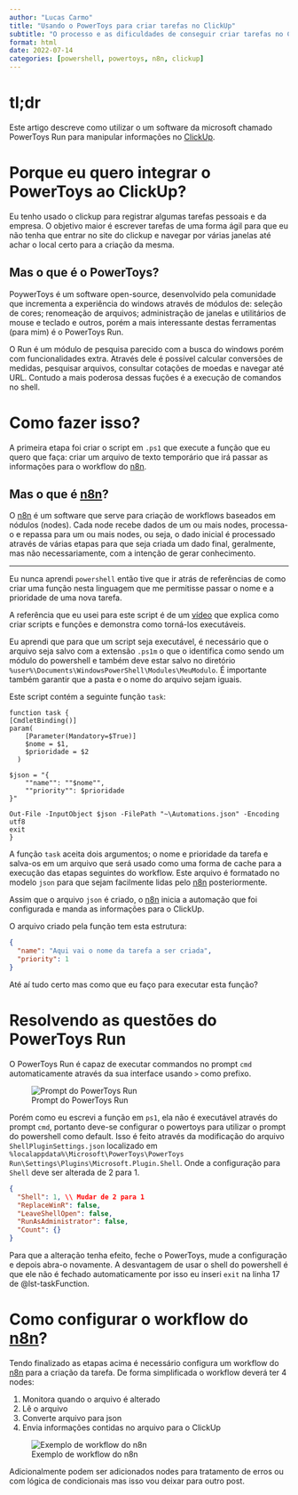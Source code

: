 ```yaml
---
author: "Lucas Carmo"
title: "Usando o PowerToys para criar tarefas no ClickUp"
subtitle: "O processo e as dificuldades de conseguir criar tarefas no ClickUp usando o PowerToys Run"
format: html
date: 2022-07-14
categories: [powershell, powertoys, n8n, clickup]
---
```


# tl;dr

Este artigo descreve como utilizar o um software da microsoft chamado PowerToys Run para
manipular informações no [ClickUp](app.clickup.com).

# Porque eu quero integrar o PowerToys ao ClickUp?

Eu tenho usado o clickup para registrar algumas tarefas pessoais e da empresa.
O objetivo maior é escrever tarefas de uma forma ágil para que eu não tenha que entrar no site do clickup e navegar por várias janelas até achar o local certo para a criação da mesma.

## Mas o que é o PowerToys? 

PoywerToys é um software open-source, desenvolvido pela comunidade que incrementa a experiência do windows
através de módulos de: 
seleção de cores;
renomeação de arquivos;
administração de janelas
e utilitários de mouse e teclado e outros,
porém a mais interessante destas ferramentas (para mim) é o PowerToys Run.

O Run é um módulo de pesquisa parecido com a busca do windows porém com funcionalidades extra.
Através dele é possível calcular conversões de medidas, pesquisar arquivos, consultar cotações de moedas e navegar até URL.
Contudo a mais poderosa dessas fuções é a execução de comandos no shell.

# Como fazer isso?

A primeira etapa foi criar o script em `.ps1` que execute a função que eu quero que faça:
criar um arquivo de texto temporário que irá passar as informações para o workflow do [n8n](https://www.n8n.io). 

## Mas o que é [n8n](https://www.n8n.io)?

O [n8n](https://www.n8n.io) é um software que serve para criação de workflows baseados em nódulos (nodes).
Cada node recebe dados de um ou mais nodes, processa-o e repassa para um ou mais nodes,
ou seja,
o dado inicial é processado através de várias etapas para que seja criada um dado final,
geralmente, mas não necessariamente, com a intenção de gerar conhecimento.

---

Eu nunca aprendi `powershell` então tive que ir atrás de referências de como criar uma função nesta linguagem que me permitisse passar o nome e a prioridade de uma nova tarefa.

A referência que eu usei para este script é de um
[vídeo](https://www.youtube.com/watch?v=UVUd9_k9C6A&t=20735s)
que explica como criar scripts e funções e demonstra como torná-los executáveis.

Eu aprendi que para que um script seja executável, é necessário que o arquivo seja salvo com
a extensão `.ps1m` 
o que o identifica como sendo um módulo do powershell e também deve estar salvo no diretório 
`%user%\Documents\WindowsPowerShell\Modules\MeuModulo`.
É importante também garantir que a pasta e o nome do arquivo sejam iguais.

Este script contém a seguinte função `task`:

```.powershell
function task {
[CmdletBinding()]
param(
    [Parameter(Mandatory=$True)]
    $nome = $1,
    $prioridade = $2
  )

$json = "{
    ""name"": ""$nome"",
    ""priority"": $prioridade
}"

Out-File -InputObject $json -FilePath "~\Automations.json" -Encoding utf8
exit
}
```


A função `task` aceita dois argumentos; o nome e prioridade da tarefa e salva-os em um
arquivo que será usado como uma forma de cache para a execução das etapas seguintes do workflow.
Este arquivo é formatado no modelo `json` para que sejam facilmente lidas pelo [n8n](https://www.n8n.io) posteriormente.

Assim que o arquivo `json` é criado, o [n8n](https://www.n8n.io) inicia a automação que foi configurada e manda as informações para o ClickUp.

O arquivo criado pela função tem esta estrutura:

```.json
{
  "name": "Aqui vai o nome da tarefa a ser criada", 
  "priority": 1
}
```

Até aí tudo certo mas como que eu faço para executar esta função?

# Resolvendo as questões do PowerToys Run

O PowerToys Run é capaz de executar commandos no prompt `cmd` automaticamente através da sua interface usando `>` como prefixo.


![Prompt do PowerToys Run](powertoysrun.png){fig-alt="screenshot a interface do powertoys run"}

Porém como eu escrevi a função em `ps1`, ela não é executável através do prompt `cmd`, portanto deve-se 
configurar o powertoys para utilizar o prompt do powershell como default.
Isso é feito através da modificação do arquivo `ShellPluginSettings.json` localizado em 
`%localappdata%\Microsoft\PowerToys\PowerToys Run\Settings\Plugins\Microsoft.Plugin.Shell`.
Onde a configuração para `Shell` deve ser alterada de 2 para 1.

```.json
{
  "Shell": 1, \\ Mudar de 2 para 1
  "ReplaceWinR": false,
  "LeaveShellOpen": false,
  "RunAsAdministrator": false,
  "Count": {}
}
```

Para que a alteração tenha efeito, feche o PowerToys, mude a configuração e depois abra-o novamente.
A desvantagem de usar o shell do powershell é que ele não é fechado automaticamente por isso eu inseri `exit` na linha 17 de @lst-taskFunction.

# Como configurar o workflow do [n8n](https://www.n8n.io)?

Tendo finalizado as etapas acima é necessário configura um workflow do [n8n](https://www.n8n.io) para a criação da tarefa.
De forma simplificada o workflow deverá ter 4 nodes: 

1. Monitora quando o arquivo é alterado
2. Lê o arquivo
3. Converte arquivo para json
4. Envia informações contidas no arquivo para o ClickUp 

![Exemplo de workflow do n8n](n8nexample.png){fig-alt="screenshot da interface de um exemplo de workflow do n8n"}

Adicionalmente podem ser adicionados nodes para tratamento de erros ou com lógica de condicionais mas isso vou deixar para outro post.